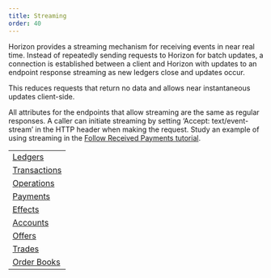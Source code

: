 ```yaml
---
title: Streaming
order: 40
---
```


Horizon provides a streaming mechanism for receiving events in near real time.
Instead of repeatedly sending requests to Horizon for batch updates, a
connection is established between a client and Horizon with updates to an
endpoint response streaming as new ledgers close and updates occur.

This reduces requests that return no data and allows near instantaneous updates
client-side.

All attributes for the endpoints that allow streaming are the same as regular
responses. A caller can initiate streaming by setting ‘Accept:
text/event-stream’ in the HTTP header when making the request. Study an example
of using streaming in the
[Follow Received Payments tutorial](../../tutorials/follow-received-payments.mdx).

<MethodTable title="Endpoints with Streaming">

|                                                         |
| ------------------------------------------------------- |
| [Ledgers](../resources/ledgers/overview.mdx)            |
| [Transactions](../resources/transactions/overview.mdx)  |
| [Operations](../resources/operations/overview.mdx)      |
| [Payments](../resources/operations/payments.mdx)        |
| [Effects](../resources/effects/overview.mdx)            |
| [Accounts](../resources/accounts/overview.mdx)          |
| [Offers](../resources/offers/overview.mdx)              |
| [Trades](../resources/trades/overview.mdx)              |
| [Order Books](../aggregations/order-books/overview.mdx) |

</MethodTable>

